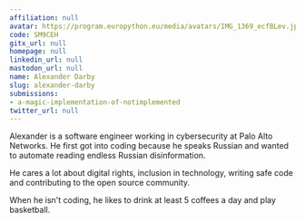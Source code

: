 ```yaml
---
affiliation: null
avatar: https://program.europython.eu/media/avatars/IMG_1369_ecfBLev.jpg
code: SM9CEH
gitx_url: null
homepage: null
linkedin_url: null
mastodon_url: null
name: Alexander Darby
slug: alexander-darby
submissions:
- a-magic-implementation-of-notimplemented
twitter_url: null
---
```


Alexander is a software engineer working in cybersecurity at Palo Alto Networks. He first got into coding because he speaks Russian and wanted to automate reading endless Russian disinformation.

He cares a lot about digital rights, inclusion in technology, writing safe code and contributing to the open source community.

When he isn't coding, he likes to drink at least 5 coffees a day and play basketball.